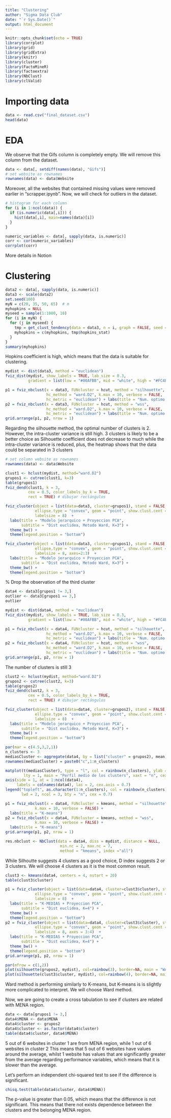 ```yaml
---
title: "Clustering"
author: "Sigma Data Club"
date: "`r Sys.Date()`"
output: html_document
---
```


```r
knitr::opts_chunk$set(echo = TRUE)
library(corrplot)
library(grid)
library(gridExtra)
library(knitr)
library(cluster)
library(FactoMineR)
library(factoextra)
library(NbClust)
library(clValid)
```

# Importing data

```r
data <- read.csv("final_dataset.csv")
head(data)
```

# EDA

We observe that the Gifs column is completely empty. We will remove this column from the dataset.

```r
data <- data[, setdiff(names(data), "Gifs")]
# set website as rownames
rownames(data) <- data$Website
```

Moreover, all the websites that contained missing values were removed earlier in "scrapper.ipynb". Now, we will check for outliers in the dataset.

```r
# histogram for each column
for (i in 1:ncol(data)) {
  if (is.numeric(data[,i])) {
    hist(data[,i], main=names(data)[i])
  }
}

numeric_variables <- data[, sapply(data, is.numeric)]
corr <- cor(numeric_variables)
corrplot(corr)
```

More details in Notion

# Clustering

```r
data2 <- data[, sapply(data, is.numeric)]
data3 <- scale(data2)
set.seed(100)
myN = c(20, 35, 50, 65)  # m
myhopkins = NULL
myseed = sample(1:1000, 10)
for (i in myN) {
  for (j in myseed) {
    tmp = get_clust_tendency(data = data3, n = i, graph = FALSE, seed = j)
    myhopkins = c(myhopkins, tmp$hopkins_stat)
  }
}
summary(myhopkins)
```

Hopkins coefficient is high, which means that the data is suitable for clustering.

```r

mydist <- dist(data3, method = "euclidean")
fviz_dist(mydist, show_labels = TRUE, lab_size = 0.3,
          gradient = list(low = "#00AFBB", mid = "white", high = "#FC4E07"))

```

```r
p1 = fviz_nbclust(x = data3, FUNcluster = hcut, method = "silhouette", 
                  hc_method = "ward.D2", k.max = 10, verbose = FALSE, 
                  hc_metric = "euclidean") + labs(title = "Num. optimo clusters")
p2 = fviz_nbclust(x = data3, FUNcluster = hcut, method = "wss", 
                  hc_method = "ward.D2", k.max = 10, verbose = FALSE, 
                  hc_metric = "euclidean") + labs(title = "Num. optimo clusters")
grid.arrange(p1, p2, nrow = 1)
```


Regarding the silhouette method, the optimal number of clusters is 2. However, the intra-cluster variance is still high. 3 clusters is likely to be a better choice as Silhouette coefficient does not decrease to much while the intra-cluster variance is reduced, plus, the heatmap shows that the data could be separated in 3 clusters



```r
# set column website as rownames
rownames(data) <- data$Website

clust1 <- hclust(mydist, method="ward.D2")
grupos1 <- cutree(clust1, k=3)
table(grupos1)
fviz_dend(clust1, k = 3,
          cex = 0.5, color_labels_by_k = TRUE,
          rect = TRUE) # dibujar rectángulos
```

```r
fviz_cluster(object = list(data=data3, cluster=grupos1), stand = FALSE,
             ellipse.type = "convex", geom = "point", show.clust.cent = FALSE,
             labelsize = 8)  +
  labs(title = "Modelo jerarquico + Proyeccion PCA",
       subtitle = "Dist euclidea, Metodo Ward, K=3") +
  theme_bw() +
  theme(legend.position = "bottom")
```

```r
fviz_cluster(object = list(data=data3, cluster=grupos1), stand = FALSE,
             ellipse.type = "convex", geom = "point", show.clust.cent = FALSE,
             labelsize = 8, axes=2:3)  +
  labs(title = "Modelo jerarquico + Proyeccion PCA",
       subtitle = "Dist euclidea, Metodo Ward, K=3") +
  theme_bw() +
  theme(legend.position = "bottom")
```

% Drop the observation of the third cluster

```r
data4 <- data3[grupos1 != 3,]
outlier <- data3[grupos1 == 3,]
outlier
```

```r
mydist <- dist(data4, method = "euclidean")
fviz_dist(mydist, show_labels = TRUE, lab_size = 0.3,
          gradient = list(low = "#00AFBB", mid = "white", high = "#FC4E07"))
```

```r
p1 = fviz_nbclust(x = data4, FUNcluster = hcut, method = "silhouette", 
                  hc_method = "ward.D2", k.max = 10, verbose = FALSE, 
                  hc_metric = "euclidean") + labs(title = "Num. optimo clusters")
p2 = fviz_nbclust(x = data4, FUNcluster = hcut, method = "wss", 
                  hc_method = "ward.D2", k.max = 10, verbose = FALSE, 
                  hc_metric = "euclidean") + labs(title = "Num. optimo clusters")
grid.arrange(p1, p2, nrow = 1)
```

The number of clusters is still 3

```r
clust2 <- hclust(mydist, method="ward.D2")
grupos2 <- cutree(clust2, k=3)
table(grupos2)
fviz_dend(clust2, k = 3,
          cex = 0.5, color_labels_by_k = TRUE,
          rect = TRUE) # dibujar rectángulos
```

```r
fviz_cluster(object = list(data=data4, cluster=grupos2), stand = FALSE,
             ellipse.type = "convex", geom = "point", show.clust.cent = FALSE,
             labelsize = 8)  +
  labs(title = "Modelo jerarquico + Proyeccion PCA",
       subtitle = "Dist euclidea, Metodo Ward, K=3") +
  theme_bw() +
  theme(legend.position = "bottom")
```


```r
par(mar = c(4.5,3,2,1))
n_clusters <- 3
mediasCluster <- aggregate(data4, by = list("cluster" = grupos2), mean)[,-1]
rownames(mediasCluster) = paste0("c",1:n_clusters)

matplot(t(mediasCluster), type = "l", col = rainbow(n_clusters), ylab = "", xlab = "", lwd = 2,
        lty = 1, main = "Perfil medio de los clusters", xaxt = "n", cex.axis = 0.7, cex.main = 0.8)
axis(side = 1, at = 1:ncol(data4),
     labels = colnames(data4), las = 2, cex.axis = 0.7)
legend("topleft", as.character(1:n_clusters), col = rainbow(n_clusters),
       lwd = 2, ncol = 3, bty = "n", cex = 0.7)
```

```r
p1 = fviz_nbclust(x = data4, FUNcluster = kmeans, method = "silhouette", 
             k.max = 10, verbose = FALSE) +
  labs(title = "K-means")
p2 = fviz_nbclust(x = data4, FUNcluster = kmeans, method = "wss", 
             k.max = 10, verbose = FALSE) +
  labs(title = "K-means")
grid.arrange(p1, p2, nrow = 1)
```

```r
res.nbclust <- NbClust(data = data4, diss = mydist, distance = NULL, 
                        min.nc = 2, max.nc = 7, 
                        method = "kmeans", index ="all")
```

While Silhoutte suggests 4 clusters as a good choice, D index suggests 2 or 3 clusters. We will choose 4 clusters as it is the most common result.

```r
clust3 <- kmeans(data4, centers = 4, nstart = 20)
table(clust3$cluster)

p1 = fviz_cluster(object = list(data=data4, cluster=clust3$cluster), stand = FALSE,
             ellipse.type = "convex", geom = "point", show.clust.cent = FALSE,
             labelsize = 8)  +
  labs(title = "K-MEDIAS + Proyeccion PCA",
       subtitle = "Dist euclidea, K=4") +
  theme_bw() +
  theme(legend.position = "bottom")
p2 = fviz_cluster(object = list(data=data4, cluster=clust3$cluster), stand = FALSE,
             ellipse.type = "convex", geom = "point", show.clust.cent = FALSE,
             labelsize = 8, axes = 3:4)  +
  labs(title = "K-MEDIAS + Proyeccion PCA",
       subtitle = "Dist euclidea, K=4") +
  theme_bw() +
  theme(legend.position = "bottom")
grid.arrange(p1, p2, nrow = 1)
```

```r
par(mfrow = c(1,2))
plot(silhouette(grupos2, mydist), col=rainbow(3), border=NA, main = "WARD")
plot(silhouette(clust3$cluster, mydist), col=rainbow(4), border=NA, main = "K-MEDIAS")
```

Ward method is performing similarly to K-means, but K-means is is slightly more complicated to interpret. We will choose Ward method.


Now, we are going to create a cross tabulation to see if clusters are related with MENA region.

```r
data <- data[grupos1 != 3,]
data4$MENA <- data$MENA
data4$cluster <- grupos2
data4$cluster <- as.factor(data4$cluster)
table(data4$cluster, data4$MENA)

```

5 out of 6 websites in cluster 1 are from MENA region, while 1 out of 6 websites in cluster 2
This means that 5 out of 6 websites have values around the average, whilst 1 website has values that are significantly greater from the average regarding performance variables, which means that it is slower than the average.

Let's perform an independent chi-squared test to see if the difference is significant.

```r
chisq.test(table(data4$cluster, data4$MENA))
```

The p-value is greater than 0.05, which means that the difference is not significant. This means that there not exists dependence between the clusters and the belonging MENA region.